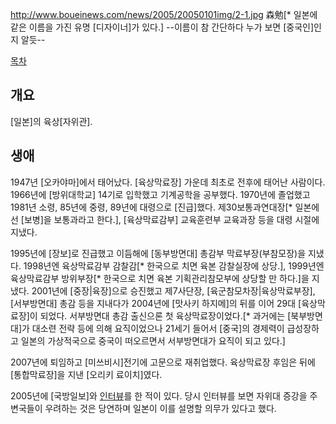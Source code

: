 http://www.boueinews.com/news/2005/20050101img/2-1.jpg
森勉[* 일본에 같은 이름을 가진 유명 [디자이너]가 있다.] --이름이 참 간단하다 누가 보면 [중국인]인지 알듯--

[[목차]]
== 개요 ==
[일본]의 육상[자위관].
== 생애 ==
1947년 [오카야마]에서 태어났다. [육상막료장] 가운데 최초로 전후에 태어난 사람이다. 1966년에 [방위대학교] 14기로 입학했고 기계공학을 공부했다. 1970년에 졸업했고 1981년 소령, 85년에 중령, 89년에 대령으로 [진급]했다. 제30보통과연대장[* 일본에선 [보병]을 보통과라고 한다.], [육상막료감부] 교육훈련부 교육과장 등을 대령 시절에 지냈다.

1995년에 [장보]로 진급했고 이듬해에 [동부방면대] 총감부 막료부장(부참모장)을 지냈다. 1998년엔 육상막료감부 감찰감[* 한국으로 치면 육본 감찰실장에 상당.], 1999년엔 육상막료감부 방위부장[* 한국으로 치면 육본 기획관리참모부에 상당할 만 하다.]을 지냈다. 2001년에 [중장|육장]으로 승진했고 제7사단장, [육군참모차장|육상막료부장], [서부방면대] 총감 등을 지내다가 2004년에 [맛사키 하지메]의 뒤를 이어 29대 [육상막료장]이 되었다. 서부방면대 총감 출신으론 첫 육상막료장이었다.[* 과거에는 [북부방면대]가 대소련 전략 등에 의해 요직이었으나 21세기 들어서 [중국]의 경제력이 급성장하고 일본의 가상적국으로 중국이 떠오르면서 서부방면대가 요직이 되고 있다.]

2007년에 퇴임하고 [미쓰비시]전기에 고문으로 재취업했다. 육상막료장 후임은 뒤에 [통합막료장]을 지낸 [오리키 료이치]였다.

2005년에 [국방일보]와 [http://kookbang.dema.mil.kr/kookbangWeb/view.do?ntt_writ_date=20050722&parent_no=7&bbs_id=BBSMSTR_000000000138 인터뷰]를 한 적이 있다. 당시 인터뷰를 보면 자위대 증강을 주변국들이 우려하는 것은 당연하며 일본이 이를 설명할 의무가 있다고 했다.
